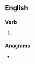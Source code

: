 ==English==

===Verb===
{{head|en|verb form}}

# {{en-third-person singular of|sexile}}

===Anagrams===
* {{l|en|lexises}}, {{l|en|silexes}}